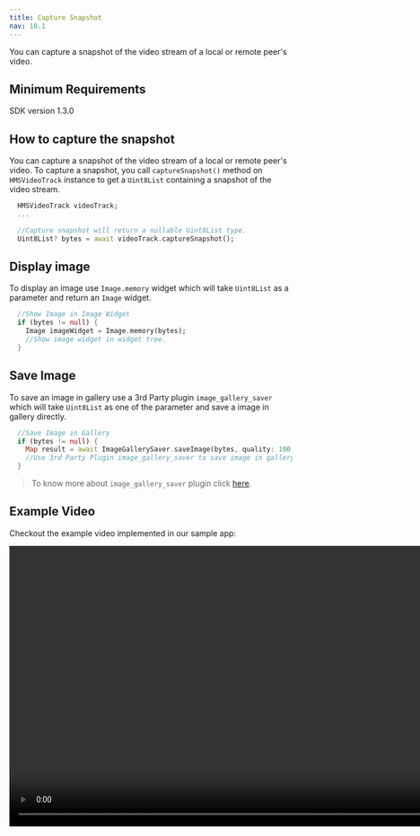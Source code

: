 ```yaml
---
title: Capture Snapshot
nav: 10.1
---
```


You can capture a snapshot of the video stream of a local or remote peer's video.

## Minimum Requirements

SDK version 1.3.0

## How to capture the snapshot

You can capture a snapshot of the video stream of a local or remote peer's video. To capture a snapshot, you call `captureSnapshot()` method on `HMSVideoTrack` instance to get a `Uint8List` containing a snapshot of the video stream.

```dart
  HMSVideoTrack videoTrack;
  ...

  //Capture snapshot will return a nullable Uint8List type.
  Uint8List? bytes = await videoTrack.captureSnapshot();
```

## Display image

To display an image use `Image.memory` widget which will take `Uint8List` as a parameter and return an `Image` widget.

```dart
  //Show Image in Image Widget
  if (bytes != null) {
    Image imageWidget = Image.memory(bytes);
    //Show image widget in widget tree.
  }
```

## Save Image

To save an image in gallery use a 3rd Party plugin `image_gallery_saver` which will take `Uint8List` as one of the parameter and save a image in gallery directly.

```dart
  //Save Image in Gallery
  if (bytes != null) {
    Map result = await ImageGallerySaver.saveImage(bytes, quality: 100, name: "imageName");
    //Use 3rd Party Plugin image_gallery_saver to save image in gallery.
  }
```

> To know more about `image_gallery_saver` plugin click [here](https://pub.dev/packages/image_gallery_saver).

## Example Video

Checkout the example video implemented in our sample app:

<video controls height="500">
    <source
        src="https://user-images.githubusercontent.com/45732601/214611263-92e5a74f-be71-4d78-84d1-3acf9299b953.mp4"
        type="video/mp4"
    />
    Your browser does not support the video tag.
</video>
